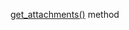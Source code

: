 [get_attachments()](/docs-new/toloka-kit/reference/toloka.client.TolokaClient.get_attachments) method
